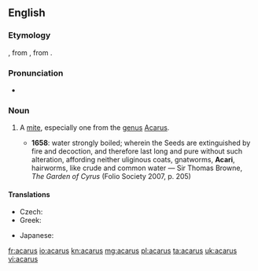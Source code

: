 ==English==
{{wikipedia|Acarina}}

===Etymology===
{{etyl|NL.|en}}, from {{etyl|grc|en}} {{term|ἄκαρι||cheese mite, tick|tr=akari|lang=grc}}, from {{term|ἀκαρής||tiny|tr=akarēs|lang=grc}}.

===Pronunciation===
* {{IPA|/ˈæk.ə.ɹəs/|lang=en}}

===Noun===
{{en-noun|acari}}

# {{context|zoology|lang=en}} A [[mite]], especially one from the [[genus]] [[Acarus]].
#* '''1658''': water strongly boiled; wherein the Seeds are extinguished by fire and decoction, and therefore last long and pure without such alteration, affording neither uliginous coats, gnatworms, '''Acari''', hairworms, like crude and common water — Sir Thomas Browne, ''The Garden of Cyrus'' (Folio Society 2007, p. 205)

====Translations====
{{trans-top|genus}}
* Czech: {{t+|cs|roztoč|m}}
* Greek: {{t+|el|άκαρι|n|tr=ákari|sc=Grek}}
{{trans-mid}}
* Japanese: {{t|ja|ダニ|tr=dani|sc=Jpan}}
{{trans-bottom}}

[[fr:acarus]]
[[io:acarus]]
[[kn:acarus]]
[[mg:acarus]]
[[pl:acarus]]
[[ta:acarus]]
[[uk:acarus]]
[[vi:acarus]]